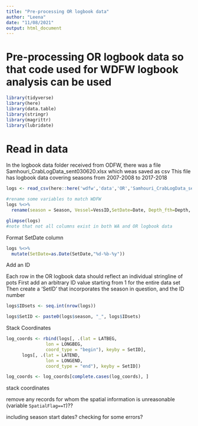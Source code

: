 ```yaml
---
title: "Pre-processing OR logbook data"
author: "Leena"
date: "11/08/2021"
output: html_document
---
```


# Pre-processing OR logbook data so that code used for WDFW logbook analysis can be used

```r
library(tidyverse)
library(here)
library(data.table)
library(stringr)
library(magrittr)
library(lubridate)

```
# Read in data

In the logbook data folder received from ODFW, there was a file Samhouri_CrabLogData_sent030620.xlsx
which weas saved as csv 
This file has logbook data covering seasons from 2007-2008 to 2017-2018

```r
logs <- read_csv(here::here('wdfw','data','OR','Samhouri_CrabLogData_sent030620.csv'),col_types = 'cdccddddddddddccc')

#rename some variables to match WDFW
logs %<>% 
  rename(season = Season, Vessel=VessID,SetDate=Date, Depth_fth=Depth, PotsFished=Pots,adj_lbs=AdjLbs,adj_val=AdjVal,LATBEG=BegLat,LONGBEG=Beglon,LATEND=EndLat,LONGEND=EndLon)

glimpse(logs)
#note that not all columns exist in both WA and OR logbook data
```

Format SetDate column
```r
logs %<>%
  mutate(SetDate=as.Date(SetDate,"%d-%b-%y"))

```

Add an ID

Each row in the OR logbook data should reflect an individual stringline of pots
First add an arbitrary ID value starting from 1 for the entire data set
Then create a 'SetID' that incorporates the season in question, and the ID number

```r
logs$IDsets <- seq.int(nrow(logs))

logs$SetID <- paste0(logs$season, "_", logs$IDsets)

```

Stack Coordinates
```r
log_coords <- rbind(logs[, .(lat = LATBEG,
               lon = LONGBEG,
               coord_type = "begin"), keyby = SetID],
      logs[, .(lat = LATEND,
               lon = LONGEND,
               coord_type = "end"), keyby = SetID])

log_coords <- log_coords[complete.cases(log_coords), ]
```


stack coordinates

remove any records for whom the spatial information is unreasonable (variable `SpatialFlag==T`)??

including season start dates? checking for some errors?